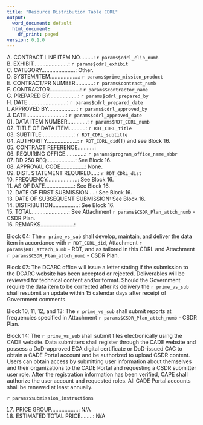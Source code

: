 ```yaml
---
title: "Resource Distribution Table CDRL"
output:
  word_document: default
  html_document:
    df_print: paged
version: 0.1.0
---
```


A. CONTRACT LINE ITEM NO.........: `r params$cdrl_clin_numb`  
B. EXHIBIT.......................: `r params$cdrl_exhibit`  
C. CATEGORY......................: Other.  
D. SYSTEM/ITEM...................: `r params$prime_mission_product`  
E. CONTRACT/PR NUMBER............: `r params$contract_numb`  
F. CONTRACTOR....................: `r params$contractor_name`  
G. PREPARED BY...................: `r params$cdrl_prepared_by`  
H. DATE..........................: `r params$cdrl_prepared_date`  
I. APPROVED BY...................: `r params$cdrl_approved_by`  
J. DATE..........................: `r params$cdrl_approved_date`  
01. DATA ITEM NUMBER.............: `r params$RDT_CDRL_numb`  
02. TITLE OF DATA ITEM...........: `r RDT_CDRL_title`  
03. SUBTITLE ....................: `r RDT_CDRL_subtitle`  
04. AUTHORITY....................: `r RDT_CDRL_did`(T) and see Block 16.  
05. CONTRACT REFERENCE...........:   
06. REQUIRING OFFICE.............: `r params$program_office_name_abbr`  
07. DD 250 REQ...................: See Block 16.  
08. APPROVAL CODE................: None.  
09. DIST. STATEMENT REQUIRED.....: `r RDT_CDRL_dist`  
10. FREQUENCY....................: See Block 16.  
11. AS OF DATE...................: See Block 16.  
12. DATE OF FIRST SUBMISSION.....: See Block 16.  
13. DATE OF SUBSEQUENT SUBMISSION: See Block 16.  
14. DISTRIBUTION.................: See Block 16.  
15. TOTAL........................: See Attachment `r params$CSDR_Plan_attch_numb` - CSDR Plan.  
16. REMARKS......................:  

Block 04: The `r prime_vs_sub` shall develop, maintain, and deliver the data item in accordance with `r RDT_CDRL_did`, Attachment `r params$RDT_attach_numb` - RDT, and as tailored in this CDRL and Attachment `r params$CSDR_Plan_attch_numb` - CSDR Plan.  

Block 07: The DCARC office will issue a letter stating if the submission to the DCARC website has been accepted or rejected. Deliverables will be reviewed for technical content and/or format. Should the Government require the data item to be corrected after its delivery the `r prime_vs_sub` shall resubmit an update within 15 calendar days after receipt of Government comments.  

Block 10, 11, 12, and 13: The `r prime_vs_sub` shall submit reports at frequencies specified in Attachment `r params$CSDR_Plan_attch_numb` - CSDR Plan.  

Block 14: The `r prime_vs_sub` shall submit files electronically using the CADE website. Data submitters shall register through the CADE website and possess a DoD-approved ECA digital certificate or DoD-issued CAC to obtain a CADE Portal account and be authorized to upload CSDR content. Users can obtain access by submitting user information about themselves and their organizations to the CADE Portal and requesting a CSDR submitter user role. After the registration information has been verified, CAPE shall authorize the user account and requested roles. All CADE Portal accounts shall be renewed at least annually.  

`r params$submission_instructions`  

17. PRICE GROUP..................: N/A
18. ESTIMATED TOTAL PRICE........: N/A
